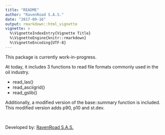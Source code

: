 ```yaml
---
title: "README"
author: "RavenRoad S.A.S."
date: "2017-09-16"
output: rmarkdown::html_vignette
vignette: >
  %\VignetteIndexEntry{Vignette Title}
  %\VignetteEngine{knitr::rmarkdown}
  %\VignetteEncoding{UTF-8}
---
```


This package is currently work-in-progress.

At today, it includes 3 functions to read file formats commonly used in the oil
industry. 

 * read_las()
 * read_asciigrid()
 * read_gslib()


Additionally, a modified version of the base::summary function is included.
This modified version adds p90, p10 and st.dev.

&nbsp;

Developed by: [RavenRoad S.A.S.](http://www.ravenroadresources.com)
